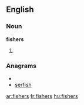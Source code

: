 ==English==

===Noun===
'''fishers'''

# {{plural of|[[fisher]]}}

===Anagrams===
* {{alphagram|efhirss}}
* [[serfish#English|serfish]]


[[ar:fishers]]
[[fr:fishers]]
[[hu:fishers]]